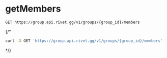 # getMembers
```
GET https://group.api.rivet.gg/v1/groups/{group_id}/members
```


{/*<RequestExample>
```bash curl
curl -X GET 'https://group.api.rivet.gg/v1/groups/{group_id}/members'
```
</RequestExample>*/}
